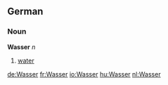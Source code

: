 ==German==

===Noun===
'''Wasser'''  ''n''

# [[water]]

[[de:Wasser]]
[[fr:Wasser]]
[[io:Wasser]]
[[hu:Wasser]]
[[nl:Wasser]]
